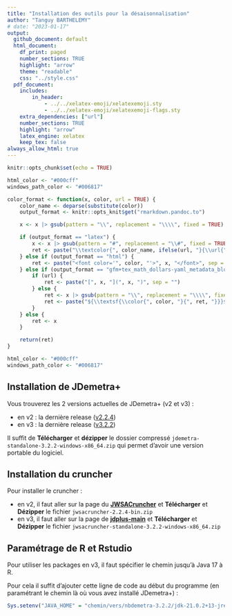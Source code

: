 ```yaml
---
title: "Installation des outils pour la désaisonnalisation"
author: "Tanguy BARTHELEMY"
# date: "2023-01-17"
output:
  github_document: default
  html_document:
    df_print: paged
    number_sections: TRUE
    highlight: "arrow"
    theme: "readable"
    css: "../style.css"
  pdf_document: 
    includes:
        in_header: 
            - ../../xelatex-emoji/xelatexemoji.sty
            - ../../xelatex-emoji/xelatexemoji-flags.sty
    extra_dependencies: ["url"]
    number_sections: TRUE
    highlight: "arrow"
    latex_engine: xelatex
    keep_tex: false
always_allow_html: true
---
```


```r
knitr::opts_chunk$set(echo = TRUE)
```

```r
html_color <- "#000cff"
windows_path_color <- "#006817"

color_format <- function(x, color, url = TRUE) {
    color_name <- deparse(substitute(color))
    output_format <- knitr::opts_knit$get("rmarkdown.pandoc.to")

    x <- x |> gsub(pattern = "\\", replacement = "\\\\", fixed = TRUE)

    if (output_format == "latex") {
        x <- x |> gsub(pattern = "#", replacement = "\\#", fixed = TRUE)
        ret <- paste("\\textcolor{", color_name, ifelse(url, "}{\\url{", "}{\\nolinkurl{"), x, ifelse(url, "}}", "}}"), sep = "")
    } else if (output_format == "html") {
        ret <- paste("<font color='", color, "'>", x, "</font>", sep = "")
    } else if (output_format == "gfm+tex_math_dollars-yaml_metadata_block") {
        if (url) {
            ret <- paste("[", x, "](", x, ")", sep = "")
        } else {
            ret <- x |> gsub(pattern = "\\", replacement = "\\\\", fixed = TRUE)
            ret <- paste("${\\textsf{\\color{", color, "}{", ret, "}}}$", sep = "")
        }
    } else {
        ret <- x
    }

    return(ret)
}
```

```r
html_color <- "#000cff"
windows_path_color <- "#006817"
```

\definecolor{html_color}{HTML}{000cff}
\definecolor{windows_path_color}{HTML}{006817}

\renewcommand{\xelatexemojipath}[1]{../xelatex-emoji/images/#1}

## Installation de JDemetra+ {-}

Vous trouverez les 2 versions actuelles de JDemetra+ (v2 et v3) :

- en v2 : la dernière release ([v2.2.4](https://github.com/jdemetra/jdemetra-app/releases/tag/v2.2.4))
- en v3 : la dernière release ([v3.2.2](https://github.com/jdemetra/jdplus-main/releases/tag/v3.2.2))

Il suffit de **Télécharger** et **dézipper** le dossier compressé `jdemetra-standalone-3.2.2-windows-x86_64.zip` qui permet d'avoir une version portable du logiciel.


## Installation du cruncher {-}

Pour installer le cruncher :

- en v2, il faut aller sur la page du [**JWSACruncher**](https://github.com/jdemetra/jwsacruncher) et **Télécharger** et **Dézipper** le fichier `jwsacruncher-2.2.4-bin.zip`
- en v3, il faut aller sur la page de [**jdplus-main**](https://github.com/jdemetra/jdplus-main) et **Télécharger** et **Dézipper** le fichier `jwsacruncher-standalone-3.2.2-windows-x86_64.zip`


## Paramétrage de R et Rstudio {-}

Pour utiliser les packages en v3, il faut spécifier le chemin jusqu'à Java 17 à R.

Pour cela il suffit d'ajouter cette ligne de code au début du programme (en paramétrant le chemin là où vous avez installé JDemetra+) :

```r
Sys.setenv("JAVA_HOME" = "chemin/vers/nbdemetra-3.2.2/jdk-21.0.2+13-jre")
```

